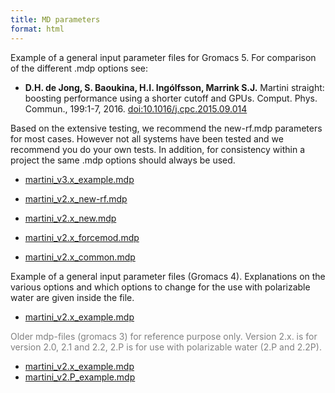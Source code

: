 ```yaml
---
title: MD parameters
format: html
---
```


Example of a general input parameter files for Gromacs 5. For comparison of the different .mdp options see:

- **D.H. de Jong, S. Baoukina, H.I. Ingólfsson, Marrink S.J.** Martini straight: boosting performance using a shorter cutoff and GPUs. Comput. Phys. Commun., 199:1-7, 2016. [doi:10.1016/j.cpc.2015.09.014](http://www.sciencedirect.com/science/article/pii/S0010465515003628)

Based on the extensive testing, we recommend the new-rf.mdp parameters for most cases. However not all systems have been tested and we recommend you do your own tests. In addition, for consistency within a project the same .mdp options should always be used.

- [martini_v3.x_example.mdp](https://martini-library.s3.us-east-2.amazonaws.com/example_input_files/mdps/martini_v3.x_example.mdp)

- [martini_v2.x_new-rf.mdp](https://martini-library.s3.us-east-2.amazonaws.com/example_input_files/mdps/martini_v2.x_new-rf.mdp)

- [martini_v2.x_new.mdp](https://martini-library.s3.us-east-2.amazonaws.com/example_input_files/mdps/martini_v2.x_new.mdp)

- [martini_v2.x_forcemod.mdp](https://martini-library.s3.us-east-2.amazonaws.com/example_input_files/mdps/martini_v2.x_forcemod.mdp)

- [martini_v2.x_common.mdp](https://martini-library.s3.us-east-2.amazonaws.com/example_input_files/mdps/martini_v2.x_common.mdp)

 

Example of a general input parameter files (Gromacs 4). Explanations on the various options and which options to change for the use with polarizable water are given inside the file.

- [martini_v2.x_example.mdp](https://martini-library.s3.us-east-2.amazonaws.com/example_input_files/mdps/martini_v2.x_example.mdp)

<font color="gray">Older mdp-files (gromacs 3) for reference purpose only. Version 2.x. is for version 2.0, 2.1 and 2.2, 2.P is for use with polarizable water (2.P and 2.2P).</font>

- [martini_v2.x_example.mdp](https://martini-library.s3.us-east-2.amazonaws.com/example_input_files/mdps/martini_v2.x_example_old.mdp)
- [martini_v2.P_example.mdp](https://martini-library.s3.us-east-2.amazonaws.com/example_input_files/mdps/martini_v2.P_example_old.mdp)